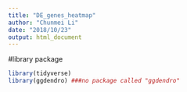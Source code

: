 ```yaml
---
title: "DE_genes_heatmap"
author: "Chunmei Li"
date: "2018/10/23"
output: html_document
---
```

#library package
```r
library(tidyverse)
library(ggdendro) ###no package called "ggdendro"
```

